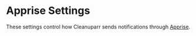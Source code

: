 
# Apprise Settings

These settings control how Cleanuparr sends notifications through [Apprise](https://github.com/caronc/apprise-api).

<AppriseSettings/> 